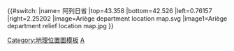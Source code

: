{{#switch:{{{1}}}
|name= 阿列日省
|top=43.358
|bottom=42.526
|left=0.76157
|right=2.25202
|image=Ariège department location map.svg
|image1=Ariège department relief location map.jpg
}}<noinclude>{{Location map/Info}}
[[Category:地理位置圖模板]]
[[Category:法国各省地理位置图模板|A]]
</noinclude>